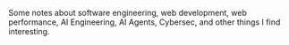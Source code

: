 Some notes about software engineering, web development, web performance, AI Engineering, AI Agents, Cybersec, and other things I find interesting.

